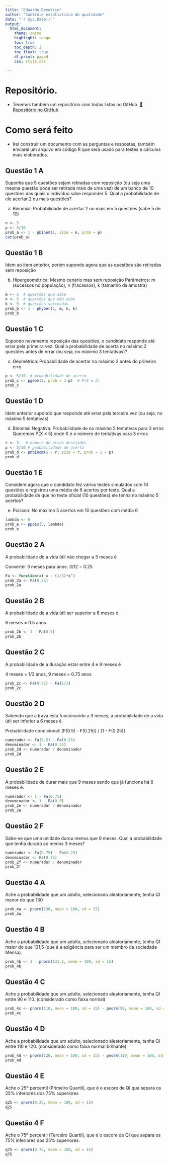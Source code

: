 ```yaml
---
title: "Eduardo Demetrio"
author: "Controle estatistisco de qualidade"
date: "`r Sys.Date()`"
output:
  html_document:
    theme: cosmo
    highlight: tango
    toc: true
    toc_depth: 2
    toc_float: true
    df_print: paged
    css: style.css

---
```

# Repositório.
- Teremos também um repositório com todas listas no GitHub.
[🔗 Repositório no GitHub](https://github.com/EduardoDemetrio/Faculdade/tree/lista/5_Periodo/Controle_estatistico_qualidade)

# Como será feito
 - Irei construir um documento com as perguntas e respostas, também enviarei um arquivo em código R que será usado para testes e cálculos mais elaborados.


## Questão 1 A

<div class ="pergunta">
Suponha que 5 questões sejam retiradas com reposição (ou seja uma mesma questão pode ser retirada mais de uma vez) de um banco de 10 questões das quais o indivíduo sabe responder 5. Qual a probabilidade de ele acertar 2 ou mais questões?
</div>

<div class ="resposta">
a. Binomial: Probabilidade de acertar 2 ou mais em 5 questões (sabe 5 de 10)
```r
n <- 5
p <- 5/10
prob_a <- 1 - pbinom(1, size = n, prob = p)
cat(prob_a)
```
</div>

## Questão 1 B
<div class ="pergunta">
Idem ao item anterior, porém supondo agora que as questões são retiradas sem reposição
</div>
<div class="resposta">
b. Hipergeométrica: Mesmo cenário mas sem reposição
Parâmetros: m (sucessos no população), n (fracassos), k (tamanho da amostra)

```r
m <- 5  # questões que sabe
n <- 5  # questões que não sabe
k <- 5  # questões sorteadas
prob_b <- 1 - phyper(1, m, n, k)
prob_b
```
</div>

## Questão 1 C
<div class ="pergunta">
Supondo novamente reposição das questões, o candidato responde até errar pela primeira vez. Qual a probabilidade de acerta no máximo 2 questões antes de errar (ou seja, no máximo 3 tentativas)?
</div>

<div class="resposta">
c. Geométrica: Probabilidade de acertar no máximo 2 antes do primeiro erro
```r
p <- 5/10  # probabilidade de acerto
prob_c <- pgeom(2, prob = 1-p)  # P(X ≤ 2)
prob_c
```
</div>

## Questão 1 D
<div class ="pergunta">
Idem anterior supondo que responde até errar pela terceira vez (ou seja, no máximo 5 tentativas)
</div>

<div class="resposta">
d. Binomial Negativa: Probabilidade de no máximo 5 tentativas para 3 erros
Queremos P(X ≤ 5) onde X é o número de tentativas para 3 erros
```r
r <- 3   # número de erros desejados
p <- 5/10 # probabilidade de acerto
prob_d <- pnbinom(5 - r, size = r, prob = 1 - p)
prob_d
```
</div>


## Questão 1 E
<div class ="pergunta">
Considere agora que o candidato fez vários testes simulados com 10 questões e registrou uma média de 6 acertos por teste. Qual a probabilidade de que no teste oficial (10 questões) ele tenha no máximo 5 acertos?
</div>

<div class="resposta">
e. Poisson: No máximo 5 acertos em 10 questões com média 6
```r
lambda <- 6
prob_e <- ppois(5, lambda)
prob_e
```
</div>

## Questão 2 A
<div class ="pergunta">
A probabilidade de a vida útil não chegar a 3 meses é
</div>

<div class="resposta">
Converter 3 meses para anos: 3/12 = 0.25
```r
Fa <- function(x) x - (1/3)*x^3
prob_2a <- Fa(0.25)
prob_2a
```
</div>

## Questão 2 B
<div class ="pergunta">
A probabilidade de a vida útil ser superior a 6 meses é
</div>
<div class="resposta">
6 meses = 0.5 anos
```r
prob_2b <- 1 - Fa(0.5)
prob_2b
```
</div>

## Questão 2 C
<div class ="pergunta">
A probabilidade de a duração estar entre 4 e 9 meses é
</div>

<div class="resposta">
4 meses = 1/3 anos, 9 meses = 0.75 anos
```r
prob_2c <- Fa(0.75) - Fa(1/3)
prob_2c
```
</div>

## Questão 2 D
<div class ="pergunta">
Sabendo que a trava está funcionando a 3 meses, a probabilidade de a vida útil ser inferior a 6 meses é
</div>
<div class="resposta">
Probabilidade condicional: [F(0.5) - F(0.25)] / [1 - F(0.25)]
```r
numerador <- Fa(0.5) - Fa(0.25)
denominador <- 1 - Fa(0.25)
prob_2d <- numerador / denominador
prob_2d
```
</div>

## Questão 2 E
<div class ="pergunta">
A probabilidade de durar mais que 9 meses sendo que já funciona há 6 meses é:
</div>
<div class="resposta">
```r
numerador <- 1 - Fa(0.75)
denominador <- 1 - Fa(0.5)
prob_2e <- numerador / denominador
prob_2e
```
</div>

## Questão 2 F
<div class ="pergunta">
Sabe-se que uma unidade durou menos que 9 meses. Qual a probabilidade que tenha durado ao menos 3 meses?
</div>
<div class="resposta">
```r
numerador <- Fa(0.75) - Fa(0.25)
denominador <- Fa(0.75)
prob_2f <- numerador / denominador
prob_2f
```
</div>


## Questão 4 A
<div class ="pergunta">
Ache a probabilidade que um adulto, selecionado aleatoriamente, tenha QI menor do que 130
</div>
<div class="resposta">
```r
prob_4a <- pnorm(130, mean = 100, sd = 15)
prob_4a
```
</div>


## Questão 4 B
<div class ="pergunta">
Ache a probabilidade que um adulto, selecionado aleatoriamente, tenha QI maior do que 131,5 (que é a exigência para ser um membro da sociedade Mensa).
</div>
<div class="resposta">
```r
prob_4b <- 1 - pnorm(131.5, mean = 100, sd = 15)
prob_4b
```
</div>

## Questão 4 C
<div class ="pergunta">
Ache a probabilidade que um adulto, selecionado aleatoriamente, tenha QI entre 90 e 110. (considerado como faixa normal)
</div>
<div class="resposta">
```r
prob_4c <- pnorm(110, mean = 100, sd = 15) - pnorm(90, mean = 100, sd = 15)
prob_4c
```
</div>

## Questão 4 D
<div class ="pergunta">
Ache a probabilidade que um adulto, selecionado aleatoriamente, tenha QI entre 110 e 120. (considerado como faixa normal brilhante).
</div>
<div class="resposta">
```r
prob_4d <- pnorm(120, mean = 100, sd = 15) - pnorm(110, mean = 100, sd = 15)
prob_4d
```
</div>

## Questão 4 E
<div class ="pergunta">
Ache o 25º percentil (Primeiro Quartil), que é o escore de QI que separa os 25% inferiores dos 75% superiores
</div>
<div class="resposta">
```r
q25 <- qnorm(0.25, mean = 100, sd = 15)
q25
```
</div>

## Questão 4 F
<div class ="pergunta">
Ache o 75º percentil (Terceiro Quartil), que é o escore de QI que separa os 75% inferiores dos 25% superiores.
</div>
<div class="resposta">
```r
q75 <- qnorm(0.75, mean = 100, sd = 15)
q75
```
</div>
